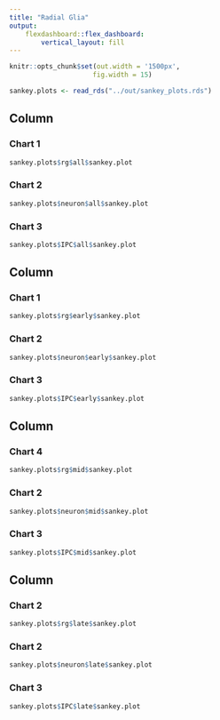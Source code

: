```yaml
---
title: "Radial Glia"
output:
    flexdashboard::flex_dashboard:
        vertical_layout: fill
---
```

```r
knitr::opts_chunk$set(out.width = '1500px',
                     fig.width = 15) 
```

```r
sankey.plots <- read_rds("../out/sankey_plots.rds")
```
  
Column {data-width=500}
-------------------------------------
    
### Chart 1 {.no-padding}
    
```r
sankey.plots$rg$all$sankey.plot
```

### Chart 2 {.no-padding}
    
```r
sankey.plots$neuron$all$sankey.plot
```

### Chart 3 {.no-padding}
    
```r
sankey.plots$IPC$all$sankey.plot
```

Column {data-width=300}
-------------------------------------

### Chart 1 {.no-padding}
    
```r
sankey.plots$rg$early$sankey.plot
```

### Chart 2 {.no-padding}
    
```r
sankey.plots$neuron$early$sankey.plot
```

### Chart 3 {.no-padding}
    
```r
sankey.plots$IPC$early$sankey.plot
```

Column {data-width=300}
-------------------------------------
### Chart 4 {.no-padding}

```r
sankey.plots$rg$mid$sankey.plot
```

### Chart 2 {.no-padding}
    
```r
sankey.plots$neuron$mid$sankey.plot
```

### Chart 3 {.no-padding}
    
```r
sankey.plots$IPC$mid$sankey.plot
```

Column {data-width=300}
-------------------------------------

### Chart 2 {.no-padding}
```r
sankey.plots$rg$late$sankey.plot
```

### Chart 2 {.no-padding}
    
```r
sankey.plots$neuron$late$sankey.plot
```

### Chart 3 {.no-padding}
    
```r
sankey.plots$IPC$late$sankey.plot
```